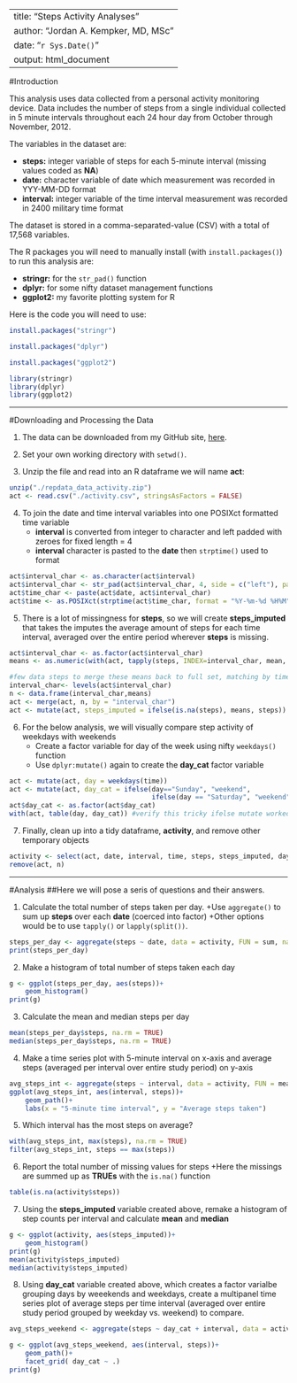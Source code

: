 
---
title: "Steps Activity Analyses"
author: "Jordan A. Kempker, MD, MSc "
date: "`r Sys.Date()`"
output: html_document
---

#Introduction

This analysis uses data collected from a personal activity monitoring device.  Data includes the number of steps from a single individual collected in 5 minute intervals throughout each 24 hour day from October through November, 2012.




The variables in the dataset are:


* __steps:__ integer variable of steps for each 5-minute interval (missing values coded as __NA__)
* __date:__ character variable of date which measurement was recorded in YYY-MM-DD format
* __interval:__ integer variable of the time interval measurement was recorded in 2400 military time format



The dataset is stored in a comma-separated-value (CSV) with a total of 17,568 variables.



The R packages you will need to manually install (with ```install.packages()```) to run this analysis are:


* __stringr:__  for the ```str_pad()``` function
* __dplyr:__ for some nifty dataset management functions 
* __ggplot2:__ my favorite plotting system for R

Here is the code you will need to use:
```r
install.packages("stringr")

install.packages("dplyr")

install.packages("ggplot2")

```

```r
library(stringr)
library(dplyr)
library(ggplot2)
```

---------------

#Downloading and Processing the Data

1. The data can be downloaded from my GitHub site, [here](https://github.com/jkempker/Activity/blob/master/repdata_data_activity.zip).

2. Set your own working directory with ```setwd()```.

3. Unzip the file and read into an R dataframe we will name __act__:

```r
unzip("./repdata_data_activity.zip")  
act <- read.csv("./activity.csv", stringsAsFactors = FALSE)
```

4. To join the date and time interval variables into one POSIXct formatted time variable
    + __interval__ is converted from integer to character and left padded with zeroes for fixed length = 4
    + __interval__ character is pasted to the __date__ then ```strptime()``` used to format

```r
act$interval_char <- as.character(act$interval)
act$interval_char <- str_pad(act$interval_char, 4, side = c("left"), pad ="0")
act$time_char <- paste(act$date, act$interval_char)
act$time <- as.POSIXct(strptime(act$time_char, format = "%Y-%m-%d %H%M"))
```

5. There is a lot of missingness for __steps__, so we will create __steps_imputed__ that takes the imputes the average amount of steps for each time interval, averaged over the entire period wherever __steps__ is missing.

```r
act$interval_char <- as.factor(act$interval_char)
means <- as.numeric(with(act, tapply(steps, INDEX=interval_char, mean, na.rm=TRUE)))

#few data steps to merge these means back to full set, matching by time interval factor level
interval_char<- levels(act$interval_char)
n <- data.frame(interval_char,means)
act <- merge(act, n, by = "interval_char")
act <- mutate(act, steps_imputed = ifelse(is.na(steps), means, steps))
```

6. For the below analysis, we will visually compare step activity of weekdays with weekends
    + Create a factor variable for day of the week using nifty ```weekdays()``` function
    + Use ```dplyr:mutate()``` again to create the __day_cat__ factor variable

```r
act <- mutate(act, day = weekdays(time))
act <- mutate(act, day_cat = ifelse(day=="Sunday", "weekend",
                                    ifelse(day == "Saturday", "weekend","weekday")))
act$day_cat <- as.factor(act$day_cat)
with(act, table(day, day_cat)) #verify this tricky ifelse mutate worked
```

7. Finally, clean up into a tidy dataframe, __activity__, and remove other temporary objects

```r
activity <- select(act, date, interval, time, steps, steps_imputed, day_cat) 
remove(act, n)
```

-------------
#Analysis
##Here we will pose a seris of questions and their answers.


1. Calculate the total number of steps taken per day.
    +Use ```aggregate()``` to sum up __steps__ over each __date__ (coerced into factor)
    +Other options would be to use ```tapply()``` or ```lapply(split())```.

```r
steps_per_day <- aggregate(steps ~ date, data = activity, FUN = sum, na.action = na.pass)
print(steps_per_day)
```

2. Make a histogram of total number of steps taken each day

```r
g <- ggplot(steps_per_day, aes(steps))+
    geom_histogram()
print(g)
```

3. Calculate the mean and median steps per day

```r
mean(steps_per_day$steps, na.rm = TRUE)
median(steps_per_day$steps, na.rm = TRUE)
```

4. Make a time series plot with 5-minute interval on x-axis and average steps (averaged per interval over entire study period) on y-axis

```r
avg_steps_int <- aggregate(steps ~ interval, data = activity, FUN = mean)
ggplot(avg_steps_int, aes(interval, steps))+
    geom_path()+
    labs(x = "5-minute time interval", y = "Average steps taken")
```

5. Which interval has the most steps on average?

```r
with(avg_steps_int, max(steps), na.rm = TRUE)
filter(avg_steps_int, steps == max(steps))
```

6. Report the total number of missing values for steps
    +Here the missings are summed up as __TRUEs__ with the ```is.na()``` function

```r
table(is.na(activity$steps))
```

7. Using the __steps_imputed__ variable created above, remake a histogram of step counts per interval and calculate __mean__ and __median__

```r
g <- ggplot(activity, aes(steps_imputed))+
    geom_histogram()
print(g)
mean(activity$steps_imputed)
median(activity$steps_imputed)
```

8. Using __day_cat__ variable created above, which creates a factor varialbe grouping days by weeekends and weekdays, create a multipanel time series plot of average steps per time interval (averaged over entire study period grouped by weekday vs. weekend) to compare.

```r
avg_steps_weekend <- aggregate(steps ~ day_cat + interval, data = activity, FUN = mean)

g <- ggplot(avg_steps_weekend, aes(interval, steps))+
    geom_path()+
    facet_grid( day_cat ~ .)
print(g)
```
